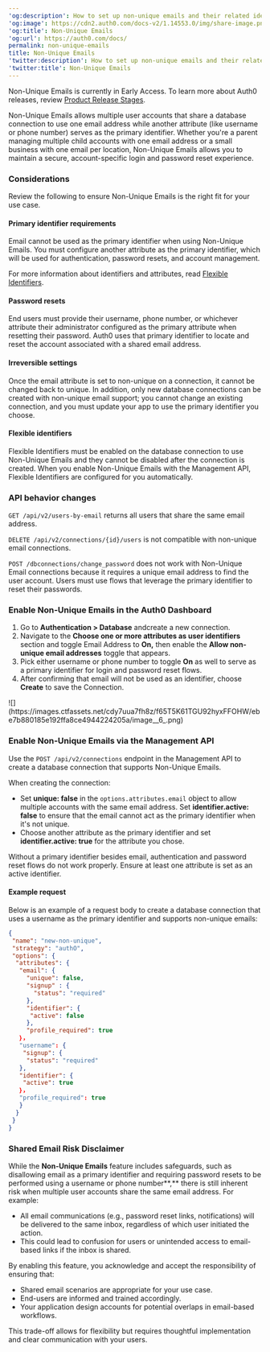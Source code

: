 ---
'og:description': How to set up non-unique emails and their related identifiers
'og:image': https://cdn2.auth0.com/docs-v2/1.14553.0/img/share-image.png
'og:title': Non-Unique Emails
'og:url': https://auth0.com/docs/
permalink: non-unique-emails
title: Non-Unique Emails
'twitter:description': How to set up non-unique emails and their related identifiers
'twitter:title': Non-Unique Emails
---
<Callout icon="file-lines" color="#0EA5E9" iconType="regular">

Non-Unique Emails is currently in Early Access. To learn more about Auth0 releases, review [Product Release Stages](/docs/troubleshoot/product-lifecycle/product-release-stages).

</Callout>

Non-Unique Emails allows multiple user accounts that share a database connection to use one email address while another attribute (like username or phone number) serves as the primary identifier. Whether you're a parent managing multiple child accounts with one email address or a small business with one email per location, Non-Unique Emails allows you to maintain a secure, account-specific login and password reset experience.

### Considerations

Review the following to ensure Non-Unique Emails is the right fit for your use case.

#### Primary identifier requirements

Email cannot be used as the primary identifier when using Non-Unique Emails. You must configure another attribute as the primary identifier, which will be used for authentication, password resets, and account management.

For more information about identifiers and attributes, read [Flexible Identifiers](/docs/authenticate/database-connections/flexible-identifiers-and-attributes).

#### Password resets

End users must provide their username, phone number, or whichever attribute their administrator configured as the primary attribute when resetting their password. Auth0 uses that primary identifier to locate and reset the account associated with a shared email address.

#### Irreversible settings

Once the email attribute is set to non-unique on a connection, it cannot be changed back to unique. In addition, only new database connections can be created with non-unique email support; you cannot change an existing connection, and you must update your app to use the primary identifier you choose.

#### Flexible identifiers

Flexible Identifiers must be enabled on the database connection to use Non-Unique Emails and they cannot be disabled after the connection is created. When you enable Non-Unique Emails with the <Tooltip tip="" cta="View Glossary" href="/docs/glossary?term=Management+API">Management API</Tooltip>, Flexible Identifiers are configured for you automatically.

### API behavior changes

`GET /api/v2/users-by-email` returns all users that share the same email address.

`DELETE /api/v2/connections/{id}/users` is not compatible with non-unique email connections.

`POST /dbconnections/change_password` does not work with Non-Unique Email connections because it requires a unique email address to find the user account. Users must use flows that leverage the primary identifier to reset their passwords.

### Enable Non-Unique Emails in the Auth0 Dashboard

1. Go to **Authentication > Database** andcreate a new connection.
2. Navigate to the **Choose one or more attributes as user identifiers** section and toggle Email Address to **On,** then enable the **Allow non-unique email addresses** toggle that appears.
3. Pick either username or phone number to toggle **On** as well to serve as a primary identifier for login and password reset flows.
4. After confirming that email will not be used as an identifier, choose **Create** to save the Connection.

<Frame>![](https://images.ctfassets.net/cdy7uua7fh8z/f65T5K61TGU92hyxFFOHW/ebe7b880185e192ffa8ce4944224205a/image__6_.png)</Frame>

### Enable Non-Unique Emails via the Management API

Use the `POST /api/v2/connections` endpoint in the Management API to create a database connection that supports Non-Unique Emails.

When creating the connection:

* Set **unique: false** in the `options.attributes.email` object to allow multiple accounts with the same email address. Set **identifier.active: false** to ensure that the email cannot act as the primary identifier when it's not unique.
* Choose another attribute as the primary identifier and set **identifier.active: true** for the attribute you chose.

Without a primary identifier besides email, authentication and password reset flows do not work properly. Ensure at least one attribute is set as an active identifier.

#### Example request

Below is an example of a request body to create a database connection that uses a username as the primary identifier and supports non-unique emails:

```json lines expandable
{
 "name": "new-non-unique",
 "strategy": "authO",
 "options": {
  "attributes": {
   "email": {
     "unique": false,
     "signup" : {
       "status": "required"
     },
     "identifier": {
      "active": false
     },
     "profile_required": true
   ｝，
   "username": {
    "signup": {
     "status": "required"
   },
   "identifier": {
    "active": true
   ｝，
   "profile_required": true
   }
  }
 }
}
```






### Shared Email Risk Disclaimer

While the **Non-Unique Emails** feature includes safeguards, such as disallowing email as a primary identifier and requiring password resets to be performed using a username or phone number**,** there is still inherent risk when multiple user accounts share the same email address. For example:

* All email communications (e.g., password reset links, notifications) will be delivered to the same inbox, regardless of which user initiated the action.
* This could lead to confusion for users or unintended access to email-based links if the inbox is shared.

By enabling this feature, you acknowledge and accept the responsibility of ensuring that:

* Shared email scenarios are appropriate for your use case.
* End-users are informed and trained accordingly.
* Your application design accounts for potential overlaps in email-based workflows.

This trade-off allows for flexibility but requires thoughtful implementation and clear communication with your users.